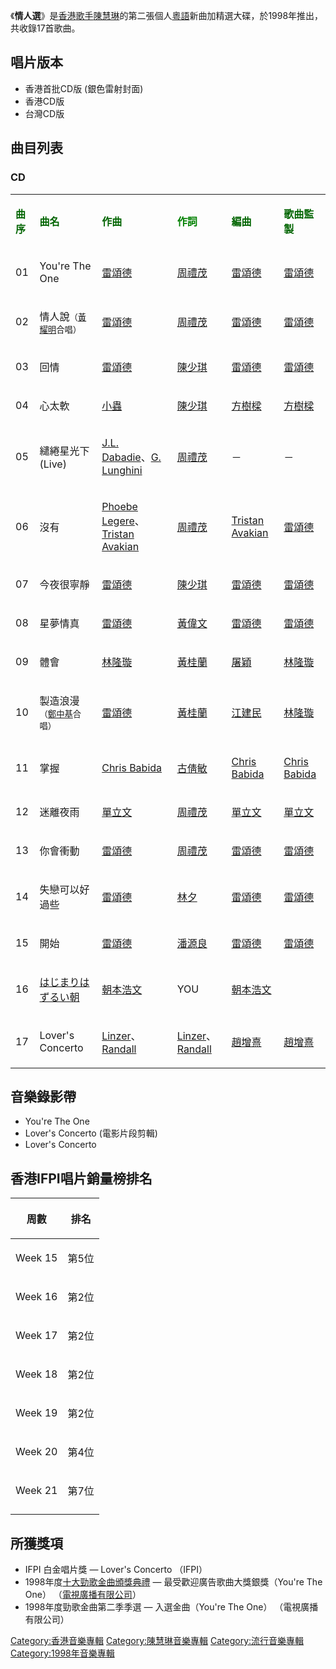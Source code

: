{{unreferenced|time=2010-08-12T08:58:47+00:00}}
{{Infobox album <!-- See Wikipedia:WikiProject_Albums -->
| name       = 情人選
| type       = [[精選輯|精選輯]]
| artist     = [[陳慧琳|陳慧琳]]
| cover      = 陳慧琳 情人選 cover.jpg
| released   = 1998年
| recorded   = 1998年
| genre      = 粵語、國語、日語、英語
| length     = 1小時9分鐘
| label      = [[正東唱片|正東唱片]]
| producer   = [[雷頌德|雷頌德]]、[[趙增熹|趙增熹]]
<!-- 未知參數 | number     = 17 -->
| reviews    = 
| prev_title = [[你不一樣|你不一樣]]
| prev_year  = 1998
| next_title = [[Da_De_Dum（我失戀）|Da De Dum（我失戀）]]
| next_year  = 1998
}}
《'''情人選'''》是[[香港|香港]][[歌手|歌手]][[陳慧琳|陳慧琳]]的第二張個人[[粵語|粵語]]新曲加精選大碟，於1998年推出，共收錄17首歌曲。
== 唱片版本 ==
* 香港首批CD版 (銀色雷射封面)
* 香港CD版
* 台灣CD版

== 曲目列表 ==
=== CD ===
{| class="wikitable"
|-
| <font color=darkgreen>'''曲序'''</font> || <font color=darkgreen>'''曲名'''</font> || <font color=darkgreen>'''作曲'''</font> || <font color=green>'''作詞'''</font> || <font color=darkgreen>'''編曲'''</font> || <font color=darkgreen>'''歌曲監製'''</font>
|-
| 01 || You're The One || [[雷頌德|雷頌德]] || [[周禮茂|周禮茂]] || [[雷頌德|雷頌德]] || [[雷頌德|雷頌德]]
|-
| 02 || 情人說<small>（[[黃耀明|黃耀明]]合唱）</small> || [[雷頌德|雷頌德]] || [[周禮茂|周禮茂]] || [[雷頌德|雷頌德]] || [[雷頌德|雷頌德]]
|-
| 03 || 回情 || [[雷頌德|雷頌德]] || [[陳少琪|陳少琪]] || [[雷頌德|雷頌德]] || [[雷頌德|雷頌德]]
|-
| 04 || 心太軟 || [[小蟲|小蟲]] || [[陳少琪|陳少琪]] || [[方樹樑|方樹樑]] || [[方樹樑|方樹樑]]
|-
| 05 || 繾綣星光下 (Live) || [[J.L._Dabadie|J.L. Dabadie]]、[[G._Lunghini|G. Lunghini]] || [[周禮茂|周禮茂]] || － || －
|-
| 06 || 沒有 || [[Phoebe_Legere|Phoebe Legere]]、[[Tristan_Avakian|Tristan Avakian]] || [[周禮茂|周禮茂]] || [[Tristan_Avakian|Tristan Avakian]] || [[雷頌德|雷頌德]]
|-
| 07 || 今夜很寧靜 || [[雷頌德|雷頌德]] || [[陳少琪|陳少琪]] || [[雷頌德|雷頌德]] || [[雷頌德|雷頌德]]
|-
| 08 || 星夢情真 || [[雷頌德|雷頌德]] || [[黃偉文|黃偉文]] || [[雷頌德|雷頌德]] || [[雷頌德|雷頌德]]
|-
| 09 || 體會 || [[林隆璇|林隆璇]] || [[黃桂蘭|黃桂蘭]] || [[屠穎|屠穎]] || [[林隆璇|林隆璇]]
|-
| 10 || 製造浪漫<small>（[[鄭中基|鄭中基]]合唱）</small> || [[雷頌德|雷頌德]] || [[黃桂蘭|黃桂蘭]] || [[江建民|江建民]] || [[林隆璇|林隆璇]]
|-
| 11 || 掌握 || [[Chris_Babida|Chris Babida]] || [[古倩敏|古倩敏]] || [[Chris_Babida|Chris Babida]] || [[Chris_Babida|Chris Babida]]
|-
| 12 || 迷離夜雨 || [[單立文|單立文]] || [[周禮茂|周禮茂]] || [[單立文|單立文]] || [[單立文|單立文]]
|-
| 13 || 你會衝動 || [[雷頌德|雷頌德]] || [[周禮茂|周禮茂]] || [[雷頌德|雷頌德]] || [[雷頌德|雷頌德]]
|-
| 14 || 失戀可以好過些 || [[雷頌德|雷頌德]] || [[林夕|林夕]] || [[雷頌德|雷頌德]] || [[雷頌德|雷頌德]]
|-
| 15 || 開始 || [[雷頌德|雷頌德]] || [[潘源良|潘源良]] || [[雷頌德|雷頌德]] || [[雷頌德|雷頌德]]
|-
| 16 || [[開始是狡猾的清晨|はじまりはずるい朝]] || [[朝本浩文|朝本浩文]] || YOU || [[朝本浩文|朝本浩文]] || 
|-
| 17 || Lover's Concerto || [[Linzer|Linzer]]、[[Randall|Randall]] || [[Linzer|Linzer]]、[[Randall|Randall]] || [[趙增熹|趙增熹]] || [[趙增熹|趙增熹]]
|}

==音樂錄影帶==
* You're The One 
* Lover's Concerto (電影片段剪輯)
* Lover's Concerto

==香港IFPI唱片銷量榜排名==

{| class="wikitable"
|-
! 周數 !! 排名
|-
|Week 15 || 第5位
|-
|Week 16|| 第2位
|-
|Week 17 || 第2位
|-
|Week 18 || 第2位
|-
|Week 19 || 第2位
|-
|Week 20 || 第4位
|-
|Week 21 || 第7位
|-

|}

== 所獲獎項 ==
*IFPI 白金唱片獎 — Lover's Concerto （IFPI）
*1998年度[[十大勁歌金曲頒獎典禮|十大勁歌金曲頒獎典禮]] — 最受歡迎廣告歌曲大獎銀獎（You're The One） （[[電視廣播有限公司|電視廣播有限公司]]）
*1998年度勁歌金曲第二季季選 — 入選金曲（You're The One） （電視廣播有限公司）

{{陳慧琳}}

[[Category:香港音樂專輯|Category:香港音樂專輯]]
[[Category:陳慧琳音樂專輯|Category:陳慧琳音樂專輯]]
[[Category:流行音樂專輯|Category:流行音樂專輯]]
[[Category:1998年音樂專輯|Category:1998年音樂專輯]]